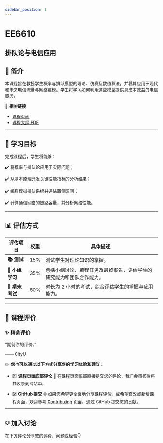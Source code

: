 ```yaml
---
sidebar_position: 1
---
```


# EE6610
## 排队论与电信应用

## **📘 简介**
本课程旨在教授学生概率与排队模型的理论、仿真及数值算法，并将其应用于现代和未来电信流量与网络建模。学生将学习如何利用这些模型提供具成本效益的电信服务。

🔗 **相关链接**
- [课程页面](https://www.cityu.edu.hk/catalogue/pg/202526/course/EE6610.htm)
- [课程大纲 PDF](https://www.cityu.edu.hk/catalogue/pg/202526/course/EE6610.pdf)

---

## **🎯 学习目标**

完成课程后，学生将能够：

✔️ 将概率与排队论应用于实际问题；

✔️ 从基本原理开发关键性能指标的分析结果；

✔️ 编程模拟排队系统并评估置信区间；

✔️ 计算通信网络的链路容量，并分析网络性能。

---

## **📊 评估方式**

| **评估项目**          | **权重** | **具体描述**                                                                                       |
|----------------------|---------|---------------------------------------------------------------------------------------------------|
| **📚 测试**            | 15%     | 测试学生对理论知识的掌握。                                                                        |
| **📝 小组学习**        | 35%     | 包括小组讨论、编程任务及最终报告，评估学生的研究能力和团队合作能力。                                |
| **📖 期末考试**       | 50%     | 时长为 2 小时的考试，综合评估学生的掌握与应用能力。                                                |

---

## **💬 课程评价**

### ✨ **精选评价**
<div className={commentStyles.commentBox}>
    <p className={commentStyles.commentText}>
        “期待你的评价。”
    </p>
    <p className={commentStyles.commentAuthor}>—— CityU</p>
</div>

✏️ **您也可以通过以下方式分享您的学习体验和建议：**

- 1️⃣ **课程页面底部评论**
💬 在课程页面底部直接提交您的评论，我们会审核后将其收录到网站中。

- 2️⃣ **GitHub 提交**
🌐 如果您希望更全面地分享课程评价，或希望修改或新增课程页面，欢迎参考 [Contributing](/contributing) 页面，通过 GitHub 提交您的贡献。

---

## **💡 加入讨论**

在下方评论分享您的评价、问题或经验👇
<Utterances />
